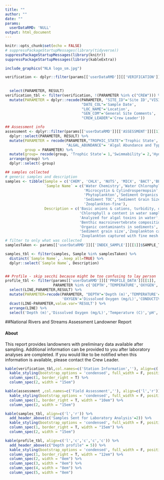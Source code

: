 ```yaml
---
title: ""
author: ""
date: ""
params:
  userDataRMD: 'NULL'
output: html_document
---
```



```r
knitr::opts_chunk$set(echo = FALSE)
# suppressPackageStartupMessages(library(tidyverse))
suppressPackageStartupMessages(library(knitr))
suppressPackageStartupMessages(library(kableExtra))


```



```r

include_graphics("NLA logo_sm.jpg")

verification <- dplyr::filter(params[['userDataRMD']][['VERIFICATION']][[1]], PARAMETER %in% c('SITE_ID','VISIT_NO', "DATE_COL","LOC_NAME",
                                                                                               
                                                                                               "GEN_COM","CREW_LEADER")) %>%
  select(PARAMETER, RESULT)
verification_tbl <- filter(verification, !(PARAMETER %in% c("CREW"))) %>%
  mutate(PARAMETER = dplyr::recode(PARAMETER, "SITE_ID"='Site ID',"VISIT_NO"='Visit Number',
                                   "DATE_COL"='Sample Date',
                                   "LOC_NAME"='Location',
                                   "GEN_COM"='General Site Comments',
                                   "CREW_LEADER"='Crew Leader')) 

## Assessment info
assessment <- dplyr::filter(params[['userDataRMD']][['ASSESSMENT']][[1]], PARAMETER %in% c('TROPHIC_STATE','ALGAL_ABUNDANCE','WILDLIFE','HYDRO_TYPE','SWIMMABILITY')) %>% 
  dplyr::select(PARAMETER, RESULT) %>%
  mutate(PARAMETER = recode(PARAMETER,"TROPHIC_STATE"='Trophic State', 'SWIMMABILITY'='Swimmability',
                            "ALGAL_ABUNDANCE"= 'Algal Abundance and Type',"WILDLIFE"= 'Wildlife Observed','HYDRO_TYPE'='Hydrologic Lake Type'),
         group = PARAMETER) %>%
  mutate(group= recode(group, 'Trophic State'= 1,'Swimmability'= 2,'Hydrologic Lake Type'= 3,'Algal Abundance and Type' = 4, 'Wildlife Observed' = 5)) %>%
  arrange(group) %>%
  dplyr::select(-group) 

## samples collected
# generic samples and description
samples <- tibble(Sample = c('CHEM', 'CHLX', 'NUTS', 'MICX', 'BACT','BENT','PHYX','SEDO','SEDC','SEDG','ZOCN','ZOFN'),
                  `Sample Name` = c('Water Chemistry','Water Chlorophyll a','Nutrients',
                                    'Microcystin & Cylindrospermopsin', 'Bacteria','Benthic Macroinvertebrates',
                                    'Phytoplankton','Sediment Organics',
                                    'Sediment TOC','Sediment Grain Size','Zooplankton-coarse',
                                    'Zooplankton-fine'),
                  Description = c('Basic anions & cations, turbidity, organic carbon, pH',
                                  'Chlorophyll a content in water sample','Phosphorus and nitrogen',
                                  'Analyzed for algal toxins in water','*E.coli* and enterococci',
                                  'Benthic macroinvertebrate composition','Algal species composition',
                                  'Organic contaminants in sediments', 'Sediment total organic carbon',
                                  'Sediment grain size','Zooplankton captured with coarse mesh',
                                  'Zooplankton captured with fine mesh'))
# filter to only what was collected
samplesTaken <- params[['userDataRMD']][['INDEX_SAMPLE']][[1]]$SAMPLE_TYPE[params[['userDataRMD']][['INDEX_SAMPLE']][[1]]$PARAMETER %in% 'SAMPLE_ID']

samples_tbl <- filter(samples, Sample %in% samplesTaken) %>%
  distinct(`Sample Name`, .keep_all=TRUE) %>%
  dplyr::select(`Sample Name`, Description)


## Profile - skip secchi because might be too confusing to lay person
profile_tbl <- filter(params[['userDataRMD']][['PROFILE_DATA']][[1]], 
                      PARAMETER %in% c('DEPTH','TEMPERATURE','OXYGEN','PH','CONDUCTIVITY')) %>%
  select(LINE,PARAMETER,RESULT) %>%
  mutate(PARAMETER=recode(PARAMETER, "DEPTH"='Depth (m)','TEMPERATURE'='Temperature (C)',
                          'OXYGEN'='Dissolved Oxygen (mg/L)','CONDUCTIVITY'='Conductivity uS/cm','PH'='pH')) %>%
  dcast(LINE~PARAMETER,value.var='RESULT') %>%
  arrange(LINE) %>%
  select('Depth (m)','Dissolved Oxygen (mg/L)','Temperature (C)','pH','Conductivity uS/cm')

```

##National Rivers and Streams Assessment Landowner Report

#### About
This report provides landowners with preliminary data available after sampling. Additional information can be provided to you after laboratory analyses are completed. If you would like to be notified when this information is available, please contact the Crew Leader.



```r
kable(verification_tbl,col.names=c('Station Information',''), align=c('l','r')) %>%
  kable_styling(bootstrap_options = 'condensed', full_width = F, position = "float_left") %>%
  column_spec(1, border_right = T) %>%
  column_spec(2, width = "15em")

kable(assessment ,col.names=c('Field Assessment',''), align=c('l','r')) %>%
  kable_styling(bootstrap_options = 'condensed', full_width = F, position = "float_left") %>%
  column_spec(1, border_right = T, width = "10em") %>%
  column_spec(2, width = "15em")

```


```r
kable(samples_tbl, align=c('l','r')) %>%
  add_header_above(c('Samples Sent for Laboratory Analysis'=2)) %>%
  kable_styling(bootstrap_options = 'condensed', full_width = F, position = "float_left") %>%
  column_spec(1, border_right = T, width = "15em") %>%
  column_spec(2, width = "15em")

kable(profile_tbl, align=c('l','c','c','c','c')) %>%
  add_header_above(c("Depth profile" = 5)) %>%
  kable_styling(bootstrap_options = 'condensed', full_width = F, position = "float_left") %>%
  column_spec(1, border_right = T, width = "12em") %>%
  column_spec(2, width = "8em") %>%
  column_spec(3, width = "8em") %>%
  column_spec(4, width = "8em") %>%
  column_spec(5, width = "8em")

```




